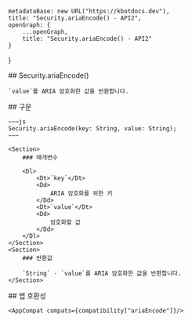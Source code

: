 
    metadataBase: new URL("https://kbotdocs.dev"),
    title: "Security.ariaEncode() - API2",
    openGraph: {
        ...openGraph,
        title: "Security.ariaEncode() - API2"
    }
}

<Section>
    ## Security.ariaEncode()

    `value`를 ARIA 암호화한 값을 반환합니다.
</Section>
<Section>
    ## 구문

    ~~~js
    Security.ariaEncode(key: String, value: String);
    ~~~

    <Section>
        ### 매개변수

        <Dl>
            <Dt>`key`</Dt>
            <Dd>
                ARIA 암호화를 위한 키
            </Dd>
            <Dt>`value`</Dt>
            <Dd>
                암호화할 값
            </Dd>
        </Dl>
    </Section>
    <Section>
        ### 반환값

        `String` - `value`를 ARIA 암호화한 값을 반환합니다.
    </Section>
</Section>
<Section>
    ## 앱 호환성

    <AppCompat compats={compatibility["ariaEncode"]}/>
</Section>